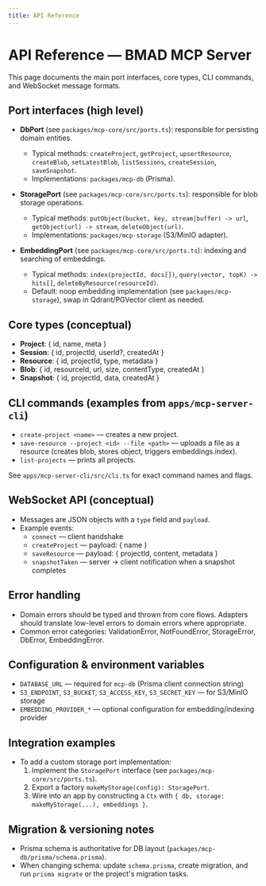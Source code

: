 ```yaml
---
title: API Reference
---
```


# API Reference — BMAD MCP Server

This page documents the main port interfaces, core types, CLI commands, and WebSocket message formats.

## Port interfaces (high level)

- **DbPort** (see `packages/mcp-core/src/ports.ts`): responsible for persisting domain entities.
  - Typical methods: `createProject`, `getProject`, `upsertResource`, `createBlob`, `setLatestBlob`, `listSessions`, `createSession`, `saveSnapshot`.
  - Implementations: `packages/mcp-db` (Prisma).

- **StoragePort** (see `packages/mcp-core/src/ports.ts`): responsible for blob storage operations.
  - Typical methods: `putObject(bucket, key, stream|buffer) -> url`, `getObject(url) -> stream`, `deleteObject(url)`.
  - Implementations: `packages/mcp-storage` (S3/MinIO adapter).

- **EmbeddingPort** (see `packages/mcp-core/src/ports.ts`): indexing and searching of embeddings.
  - Typical methods: `index(projectId, docs[])`, `query(vector, topK) -> hits[]`, `deleteByResource(resourceId)`.
  - Default: noop embedding implementation (see `packages/mcp-storage`), swap in Qdrant/PGVector client as needed.

## Core types (conceptual)

- **Project**: { id, name, meta }
- **Session**: { id, projectId, userId?, createdAt }
- **Resource**: { id, projectId, type, metadata }
- **Blob**: { id, resourceId, url, size, contentType, createdAt }
- **Snapshot**: { id, projectId, data, createdAt }

## CLI commands (examples from `apps/mcp-server-cli`)

- `create-project <name>` — creates a new project.
- `save-resource --project <id> --file <path>` — uploads a file as a resource (creates blob, stores object, triggers embeddings.index).
- `list-projects` — prints all projects.

See `apps/mcp-server-cli/src/cli.ts` for exact command names and flags.

## WebSocket API (conceptual)

- Messages are JSON objects with a `type` field and `payload`.
- Example events:
  - `connect` — client handshake
  - `createProject` — payload: { name }
  - `saveResource` — payload: { projectId, content, metadata }
  - `snapshotTaken` — server -> client notification when a snapshot completes

## Error handling

- Domain errors should be typed and thrown from core flows. Adapters should translate low-level errors to domain errors where appropriate.
- Common error categories: ValidationError, NotFoundError, StorageError, DbError, EmbeddingError.

## Configuration & environment variables

- `DATABASE_URL` — required for `mcp-db` (Prisma client connection string)
- `S3_ENDPOINT`, `S3_BUCKET`, `S3_ACCESS_KEY`, `S3_SECRET_KEY` — for S3/MinIO storage
- `EMBEDDING_PROVIDER_*` — optional configuration for embedding/indexing provider

## Integration examples

- To add a custom storage port implementation:
  1. Implement the `StoragePort` interface (see `packages/mcp-core/src/ports.ts`).
  2. Export a factory `makeMyStorage(config): StoragePort`.
  3. Wire into an app by constructing a `Ctx` with `{ db, storage: makeMyStorage(...), embeddings }`.

## Migration & versioning notes

- Prisma schema is authoritative for DB layout (`packages/mcp-db/prisma/schema.prisma`).
- When changing schema: update `schema.prisma`, create migration, and run `prisma migrate` or the project's migration tasks.
